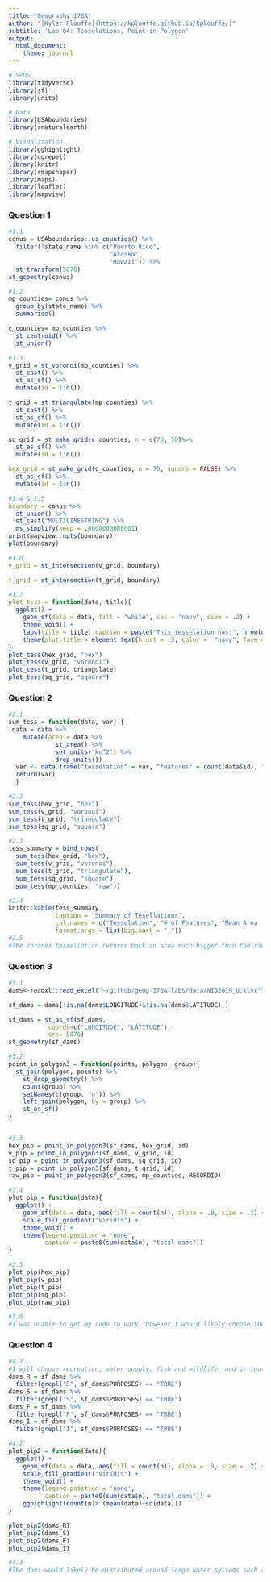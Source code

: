 ```yaml
---
title: "Geography 176A"
author: "[Kyler Plouffe](https://kplouffe.github.io/kplouffe/)"
subtitle: 'Lab 04: Tesselations, Point-in-Polygon'
output:
  html_document:
    theme: journal
---
```


```r
# SPDS
library(tidyverse)
library(sf)
library(units)

# Data
library(USAboundaries)
library(rnaturalearth)

# Visualization
library(gghighlight)
library(ggrepel)
library(knitr)
library(rmapshaper)
library(maps)
library(leaflet)
library(mapview)
```

### Question 1
```r
#1.1
conus = USAboundaries::us_counties() %>%
  filter(!state_name %in% c("Puerto Rico",
                            "Alaska",
                            "Hawaii")) %>% 
  st_transform(5070)
st_geometry(conus)

#1.2
mp_counties= conus %>% 
  group_by(state_name) %>% 
  summarise() 

c_counties= mp_counties %>% 
  st_centroid() %>% 
  st_union()

#1.3
v_grid = st_voronoi(mp_counties) %>% 
  st_cast() %>% 
  st_as_sf() %>% 
  mutate(id = 1:n())

t_grid = st_triangulate(mp_counties) %>% 
  st_cast() %>% 
  st_as_sf() %>% 
  mutate(id = 1:n())

sq_grid = st_make_grid(c_counties, n = c(70, 50)%>% 
  st_as_sf() %>% 
  mutate(id = 1:n())

hex_grid = st_make_grid(c_counties, n = 70, square = FALSE) %>% 
  st_as_sf() %>% 
  mutate(id = 1:n())

#1.4 & 1.5
boundary = conus %>% 
  st_union() %>% 
  st_cast("MULTILINESTRING") %>% 
  ms_simplify(keep = .0000000000001)
print(mapview::npts(boundary))
plot(boundary)

#1.6
v_grid = st_intersection(v_grid, boundary)

t_grid = st_intersection(t_grid, boundary)

#1.7
plot_tess = function(data, title){
  ggplot() + 
    geom_sf(data = data, fill = "white", col = "navy", size = .2) +   
    theme_void() +
    labs(title = title, caption = paste("This tesselation has:", nrow(data), "tiles" )) +
    theme(plot.title = element_text(hjust = .5, color =  "navy", face = "bold"))
}
plot_tess(hex_grid, "hex")
plot_tess(v_grid, "voronoi")
plot_tess(t_grid, triangulate)
plot_tess(sq_grid, "square")
```

### Question 2
```r
#2.1
sum_tess = function(data, var) {
 data = data %>% 
    mutate(area = data %>% 
             st_area() %>% 
             set_units("km^2") %>% 
             drop_units())
  var <- data.frame("tesselation" = var, "features" = count(data$id), "mean_area" = mean(data$area), "std" = sd(data$area, na.rm = FALSE), "total_area" = sum(data$area))
  return(var)
  }

#2.2
sum_tess(hex_grid, "hex")
sum_tess(v_grid, "voronoi")
sum_tess(t_grid, "triangulate")
sum_tess(sq_grid, "square")

#2.3
tess_summary = bind_rows(
  sum_tess(hex_grid, "hex"),
  sum_tess(v_grid, "voronoi"),
  sum_tess(t_grid, "triangulate"),
  sum_tess(sq_grid, "square"),
  sum_tess(mp_counties, "raw"))

#2.4
knitr::kable(tess_summary, 
             caption = "Summary of Tesellations",
             col.names = c("Tesselation", "# of Features", "Mean Area (km^2", "Standard Deviation", "Total Area (km^2"),
             format.args = list(big.mark = ","))
#2.5
#The voronoi tessellation returns back an area much bigger than the raw data, potentially leading to more calculations. The Triangulate and raw data are quite similar so triangulation is likely a good way of representing data. Square and hex have the least area and so are likely easiest to calculate.
```

### Question 3
```r
#3.1
dams<-readxl::read_excel("~/github/geog-176A-labs/data/NID2019_U.xlsx")

sf_dams = dams[!is.na(dams$LONGITUDE)&!is.na(dams$LATITUDE),] 

sf_dams = st_as_sf(sf_dams,
           coords=c("LONGITUDE", "LATITUDE"),
           crs= 5070) 
st_geometry(sf_dams)

#3.2
point_in_polygon3 = function(points, polygon, group){
  st_join(polygon, points) %>%
    st_drop_geometry() %>%
    count(group) %>%
    setNames(c(group, "n")) %>%
    left_join(polygon, by = group) %>%
    st_as_sf()
}


#3.3
hex_pip = point_in_polygon3(sf_dams, hex_grid, id)
v_pip = point_in_polygon3(sf_dams, v_grid, id)
sq_pip = point_in_polygon3(sf_dams, sq_grid, id)
t_pip = point_in_polygon3(sf_dams, t_grid, id)
raw_pip = point_in_polygon3(sf_dams, mp_counties, RECORDID)

#3.4
plot_pip = function(data){
  ggplot() + 
    geom_sf(data = data, aes(fill = count(n)), alpha = .9, size = .2) + 
    scale_fill_gradient("viridis") + 
    theme_void() + 
    theme(legend.position = 'none',
          caption = paste0(sum(data$n), "total dams")) 
}

#3.5
plot_pip(hex_pip)
plot_pip(v_pip)
plot_pip(t_pip)
plot_pip(sq_pip)
plot_pip(raw_pip)

#3.6
#I was unable to get my code to work, however I would likely choose the hex tesselation because it is aesthetically pleasing and relatively quick to calculate.

```

### Question 4
```r
#4.1
#I will choose recreation, water supply, fish and wildlife, and irrigation because these are all human needs that can potentially be in conflict with eachother.
dams_R = sf_dams %>% 
  filter(grepl("R", sf_dams$PURPOSES) == "TRUE")
dams_S = sf_dams %>% 
  filter(grepl("S", sf_dams$PURPOSES) == "TRUE")
dams_F = sf_dams %>% 
  filter(grepl("F", sf_dams$PURPOSES) == "TRUE")
dams_I = sf_dams %>% 
  filter(grepl("I", sf_dams$PURPOSES) == "TRUE")

#4.2
plot_pip2 = function(data){
  ggplot() + 
    geom_sf(data = data, aes(fill = count(n)), alpha = .9, size = .2) + 
    scale_fill_gradient("viridis") + 
    theme_void() + 
    theme(legend.position = 'none',
          caption = paste0(sum(data$n), "total dams")) +
    gghighlight(count(n)> (mean(data)+sd(data)))
}

plot_pip2(dams_R)
plot_pip2(dams_S)
plot_pip2(dams_F)
plot_pip2(dams_I)

#4.3
#The dams would likely be distributed around large water systems such as the mississippi river system. 

```



